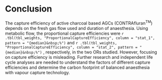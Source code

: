 # Conclusion

The capture efficiency of active charcoal based AGCs (CONTRAfluran^TM^)
depends on the fresh gas flow used and duration of anaesthesia.
Using metabolic flow, the proportional capture efficiencies were
`r .tbl(tbl_weights, "ProportionalCaptureEfficiency", column = "stat_1", pattern = "{median}&nbsp;%")`
and
`r .tbl(tbl_weights, "ProportionalCaptureEfficiency", column = "stat_2", pattern = "{median}&nbsp;%")`
, respectively, in the two ORs studied.
However, focusing on capture efficiency is misleading.
Further research and independent life cycle analyses are needed
to understand the factors of different capture efficiencies and
determine the carbon footprint of balanced anaesthesia with vapour capture
technology.

